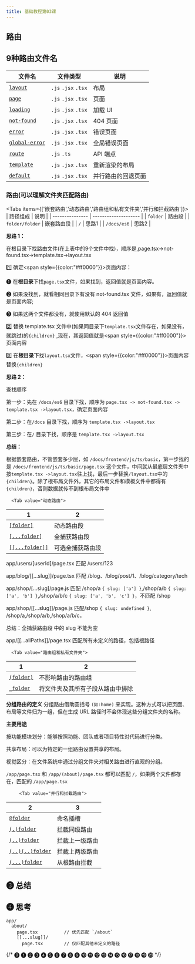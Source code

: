 ```yaml
---
title: 基础教程第03课
---
```


## 路由

<Mermaid
  chart="
flowchart LR
A(请求request)-->B([**路由管理器**\n根据请求的url匹配相应的路由])-->C(控制器,读取数据填充到视图，返回response)
style A fill:#f0fdf4,stroke:#86efac,stroke-width:2px
style B fill:#f0fdf4,stroke:#00ff00,stroke-width:2px,stroke-dasharray: 5 5
style C fill:#f0fdf4,stroke:#86efac,stroke-width:2px
"
/>

<Mermaid
  chart="
flowchart LR
A(请求request)------->B([文件夹直接匹配，文件夹名和文件名要求符合规范])
style A fill:#fdf4ff,stroke:#e879f9,stroke-width:2px
style B fill:#fdf4ff,stroke:#e879f9,stroke-width:2px,stroke-dasharray: 5 5
"
/>
## 9种路由文件名

| 文件名                                                                        | 文件类型            | 说明               |
| ----------------------------------------------------------------------------- | ------------------- | ------------------ |
| [`layout`](/docs/app/api-reference/file-conventions/layout)                   | `.js` `.jsx` `.tsx` | 布局               |
| [`page`](/docs/app/api-reference/file-conventions/page)                       | `.js` `.jsx` `.tsx` | 页面               |
| [`loading`](/docs/app/api-reference/file-conventions/loading)                 | `.js` `.jsx` `.tsx` | 加载 UI            |
| [`not-found`](/docs/app/api-reference/file-conventions/not-found)             | `.js` `.jsx` `.tsx` | 404 页面           |
| [`error`](/docs/app/api-reference/file-conventions/error)                     | `.js` `.jsx` `.tsx` | 错误页面           |
| [`global-error`](/docs/app/api-reference/file-conventions/error#global-error) | `.js` `.jsx` `.tsx` | 全局错误页面       |
| [`route`](/docs/app/api-reference/file-conventions/route)                     | `.js` `.ts`         | API 端点           |
| [`template`](/docs/app/api-reference/file-conventions/template)               | `.js` `.jsx` `.tsx` | 重新渲染的布局     |
| [`default`](/docs/app/api-reference/file-conventions/default)                 | `.js` `.jsx` `.tsx` | 并行路由的回退页面 |

### 路由(可以理解文件夹匹配路由)

<Tabs items={['嵌套路由','动态路由','路由组和私有文件夹','并行和拦截路由']}>
  <Tab value="嵌套路由">
|       路径组成         |          说明            |
| --------------- | -------------------- |
| `folder`        | 路由段               |
| `folder/folder` | 嵌套路由段           |
| `/` |   思路1   |
| `/docs/es6` |   思路2   |

**思路 1：**

<Callout title="路由文件查找顺序" type="error">
  在根目录下找路由文件(在上表中的9个文件中找)，顺序是,page.tsx->not-found.tsx->template.tsx->layout.tsx
</Callout>

1️⃣ 确定<span style={{color:"#ff0000"}}>页面内容</span>：

❶ 在**根目录**下找`page.tsx`文件，如果找到，返回值就是页面内容。

❷ 如果没找到，就看相同目录下有没有 not-found.tsx 文件，如果有，返回值就是页面内容;

❸ 如果这两个文件都没有，就使用默认的 404 返回值

2️⃣ 替换 template.tsx 文件中(如果同目录下`template.tsx`文件存在，如果没有，就跳过)的`{children}` ,现在，其返回值就是<span style={{color:"#ff0000"}}>页面内容</span>

3️⃣ 在**根目录下**找`layout.tsx`文件，<span style={{color:"#ff0000"}}>页面内容</span>替换`{children}`

**思路 2：**

查找顺序

第一步：先在 `/docs/es6` 目录下找，顺序为 `page.tsx -> not-found.tsx -> template.tsx ->layout.tsx`，确定页面内容

第二步：在`/docs` 目录下找，顺序为 `template.tsx ->layout.tsx`

第三步：在`/` 目录下找，顺序是 `template.tsx ->layout.tsx`

**总结：**

根据嵌套路由，不管嵌套多少层，如 `/docs/frontend/js/ts/basic`，第一步找的是 `/docs/frontend/js/ts/basic/page.tsx` 这个文件，中间就从最底层文件夹中按`template.tsx ->layout.tsx`往上找，最后一步替换`/layout.tsx`中的`{children}`。除了根布局文件外，其它的布局文件和模板文件中都得有`{children}`，否则数据就传不到根布局文件中

  </Tab>

      <Tab value="动态路由">

| 1                                                                                                         | 2                |
| --------------------------------------------------------------------------------------------------------- | ---------------- |
| [`[folder]`](/docs/app/building-your-application/routing/dynamic-routes#convention)                       | 动态路由段       |
| [`[...folder]`](/docs/app/building-your-application/routing/dynamic-routes#catch-all-segments)            | 全捕获路由段     |
| [`[[...folder]]`](/docs/app/building-your-application/routing/dynamic-routes#optional-catch-all-segments) | 可选全捕获路由段 |

app/users/[userId]/page.tsx 匹配 /users/123

app/blog/[[...slug]]/page.tsx 匹配 /blog、/blog/post/1、/blog/category/tech

app/shop/[...slug]/page.js 匹配 /shop/a `{ slug: ['a'] }`,/shop/a/b `{ slug: ['a', 'b'] }`,/shop/a/b/c `{ slug: ['a', 'b', 'c'] }`，不匹配 /shop

app/shop/[[...slug]]/page.js 匹配/shop `{ slug: undefined }`, /shop/a,/shop/a/b,/shop/a/b/c，

总结：全捕获路由段 中的 slug 不能为空

app/[[...allPaths]]/page.tsx 匹配所有未定义的路径，包括根路径

  </Tab>

      <Tab value="路由组和私有文件夹">

| 1                                                                                 | 2                                |
| --------------------------------------------------------------------------------- | -------------------------------- |
| [`(folder)`](/docs/app/building-your-application/routing/route-groups#convention) | 不影响路由的路由组               |
| [`_folder`](#private-folders)                                                     | 将文件夹及其所有子段从路由中排除 |

**分组路由的定义**
分组路由借助圆括号 `(如:home)` 来实现。这种方式可以把页面、布局等文件归为一组，但在生成 URL 路径时不会体现这些分组文件夹的名称。

**主要用途**

按功能模块划分：能够按照功能、团队或者项目特性对代码进行分类。

共享布局：可以为特定的一组路由设置共享的布局。

视觉区分：在文件系统中通过分组文件夹对相关路由进行直观的分组。

`/app/page.tsx` 和 `/app/(about)/page.tsx` 都可以匹配 `/`，如果两个文件都存在，匹配的 `/app/page.tsx`

   </Tab>

         <Tab value="并行和拦截路由">

| 2                                                                                              | 3              |
| ---------------------------------------------------------------------------------------------- | -------------- |
| [`@folder`](/docs/app/building-your-application/routing/parallel-routes#slots)                 | 命名插槽       |
| [`(.)folder`](/docs/app/building-your-application/routing/intercepting-routes#convention)      | 拦截同级路由   |
| [`(..)folder`](/docs/app/building-your-application/routing/intercepting-routes#convention)     | 拦截上一级路由 |
| [`(..)(..)folder`](/docs/app/building-your-application/routing/intercepting-routes#convention) | 拦截上两级路由 |
| [`(...)folder`](/docs/app/building-your-application/routing/intercepting-routes#convention)    | 从根路由拦截   |

  </Tab>

</Tabs>

## ❸ 总结

## ❹ 思考

```plaintext
app/
  about/
    page.tsx          // 优先匹配 `/about`
    [[...slug]]/
      page.tsx        // 仅匹配其他未定义的路径
```

{/* ⓿ ❶ ❷ ❸ ❹ ❺ ❻ ❼ ❽ ❾ ❿ ⓫ ⓬ ⓭ ⓮ ⓯ ⓰ ⓱ ⓲ ⓳ ⓴ */}
